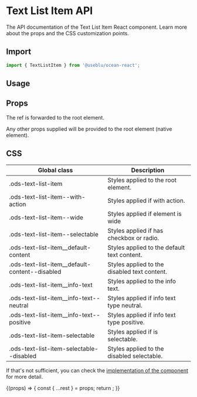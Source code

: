
<Meta title="Components/List/TextListItem" component={TextListItem} />

# Text List Item API

The API documentation of the Text List Item React component. Learn more about the props and the CSS customization points.

## Import

```javascript
import { TextListItem } from '@useblu/ocean-react';
```

## Usage

<Canvas withSource="open" withToolbar>
  <Story name="usage">
    <TextListItem
      title={'Título do componente'}
      description={'Descrição do componente para o storybook'}
    />
  </Story>
</Canvas>

## Props

<ArgsTable of="." />

The ref is forwarded to the root element.

Any other props supplied will be provided to the root element (native element).

## CSS

| Global class                                     | Description                                  |
| ------------------------------------------------ | -------------------------------------------- |
| .ods-text-list-item                              | Styles applied to the root element.          |
| .ods-text-list-item--with-action                 | Styles applied if with action.               |
| .ods-text-list-item--wide                        | Styles applied if element is wide            |
| .ods-text-list-item--selectable                  | Styles applied if has checkbox or radio.     |
| .ods-text-list-item\_\_default-content           | Styles applied to the default text content.  |
| .ods-text-list-item\_\_default-content--disabled | Styles applied to the disabled text content. |
| .ods-text-list-item\_\_info-text                 | Styles applied to the info text.             |
| .ods-text-list-item\_\_info-text--neutral        | Styles applied if info text type neutral.    |
| .ods-text-list-item\_\_info-text--positive       | Styles applied if info text type positive.   |
| .ods-text-list-item-selectable                   | Styles applied if is selectable.             |
| .ods-text-list-item-selectable--disabled         | Styles applied to the disabled selectable.   |

If that's not sufficient, you can check the [implementation of the component](https://github.com/ocean-ds/ocean-web/blob/master/packages/ocean-react/src/TextListItem) for more detail.

<Canvas>
  <Story
    name="playground"
    args={{
      description: 'Lorem ipsum dolor sit amet.',
      title: 'Title',
    }}
    argTypes={{
      checkbox: { name: 'checkbox', control: 'boolean' },
      radio: { name: 'radio', control: 'boolean' },
    }}
  >
    {(props) => {
      const { ...rest } = props;
      return <TextListItem {...rest} />;
    }}
  </Story>
</Canvas>
